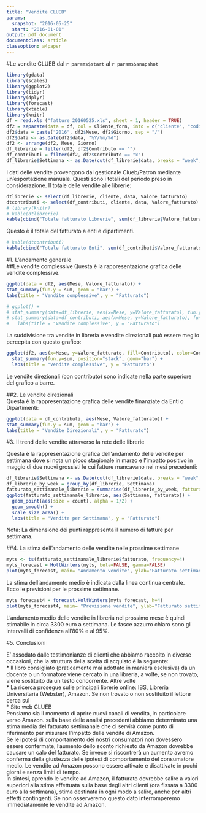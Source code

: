 ```yaml
---
title: "Vendite CLUEB"
params:
  snapshot: "2016-05-25"
  start: "2016-01-01"
output: pdf_document
documentclass: article
classoption: a4paper
---
```

#Le vendite CLUEB dal `r params$start` al `r params$snapshot`

```r
library(gdata)
library(scales)
library(ggplot2)
library(tidyr)
library(dplyr)
library(forecast)
library(xtable)
library(knitr)
df = read.xls ("fatture_20160525.xls", sheet = 1, header = TRUE)
df2 = separate(data = df, col = Cliente_forn, into = c("cliente", "codice"), sep = "\\-")
df2$data = paste("2016", df2$Mese, df2$Giorno, sep = "/")
df2$data <- as.Date(df2$data, "%Y/%m/%d")
df2 <- arrange(df2, Mese, Giorno)
df_librerie = filter(df2, df2$Contributo == "")
df_contributi = filter(df2, df2$Contributo == "x")
df_librerie$Settimana <- as.Date(cut(df_librerie$data, breaks = "week", start.on.monday = TRUE))

```

I dati delle vendite provengono dal gestionale Clueb/Patron mediante un'esportazione manuale. Questi sono i totali del periodo preso in considerazione. Il totale delle vendite alle librerie: 

```r
dtlibrerie <- select(df_librerie, cliente, data, Valore_fatturato)
dtcontributi <- select(df_contributi, cliente, data, Valore_fatturato)
# library(knitr)
# kable(dtlibrerie)
kable(cbind("Totale fatturato Librerie", sum(df_librerie$Valore_fatturato)), row.names = NA, col.names = NA)
```

Questo è il totale del fatturato a enti e dipartimenti.   

```r
# kable(dtcontributi)
kable(cbind("Totale fatturato Enti", sum(df_contributi$Valore_fatturato)), row.names = NA, col.names = NA)
```
#1. L'andamento generale  
##Le vendite complessive
Questa è la rappresentazione grafica delle vendite complessive.  
  
```r
ggplot(data = df2, aes(Mese, Valore_fatturato)) +
stat_summary(fun.y = sum, geom = "bar") + 
labs(title = "Vendite complessive", y = "Fatturato")

# ggplot() + 
# stat_summary(data=df_librerie, aes(x=Mese, y=Valore_fatturato), fun.y = sum, geom = "bar", color='green') + 
# stat_summary(data=df_contributi, aes(x=Mese, y=Valore_fatturato), fun.y = sum, geom = "bar", color='red') + 
#   labs(title = "Vendite complessive", y = "Fatturato")
```

  
  
  
La suddivisione  tra vendite in libreria e vendite direzionali può essere meglio percepita con questo grafico:

```r
ggplot(df2, aes(x=Mese, y=Valore_fatturato, fill=Contributo), color=Contributo) +  
  stat_summary(fun.y=sum, position="stack", geom="bar") + 
  labs(title = "Vendite complessive", y = "Fatturato")
```

Le vendite direzionali (con contributo) sono indicate nella parte superiore del grafico a barre.  
  
    
      
        
        
##2. Le vendite direzionali  
Questa è la rappresentazione grafica delle vendite finanziate da Enti o Dipartimenti:  
  
```r
ggplot(data = df_contributi, aes(Mese, Valore_fatturato)) +
stat_summary(fun.y = sum, geom = "bar") + 
labs(title = "Vendite Direzionali", y = "Fatturato")

```

#3. Il trend delle vendite attraverso la rete delle librerie  


Questa è la rappresentazione grafica dell'andamento delle vendite per settimana dove si nota un picco stagionale in marzo e l'impatto positivo in maggio di due nuovi grossisti le cui fatture mancavano nei mesi precedenti:  
  
```r
df_librerie$Settimana <- as.Date(cut(df_librerie$data, breaks = "week", start.on.monday = TRUE))
df_librerie_by_week = group_by(df_librerie, Settimana)
fatturato_settimanale_librerie = summarise(df_librerie_by_week, fatturato = sum(Valore_fatturato), count = n())
ggplot(fatturato_settimanale_librerie, aes(Settimana, fatturato)) +
  geom_point(aes(size = count), alpha = 1/2) +
  geom_smooth() +
  scale_size_area() +
  labs(title = "Vendite per Settimana", y = "Fatturato")

```
  
Nota: La dimensione dei punti rappresenta il numero di fatture per settimana.  

##4. La stima dell'andamento delle vendite nelle prossime settimane  

```r
myts <- ts(fatturato_settimanale_librerie$fatturato, frequency=4)
myts_forecast = HoltWinters(myts, beta=FALSE, gamma=FALSE)
plot(myts_forecast, main= "Andamento vendite", ylab="Fatturato settimanale", xlab="Mesi")
```

La stima dell'andamento medio è indicata dalla linea continua centrale.  
Ecco le previsioni per le prossime settimane.  

```r
myts_forecast4 = forecast.HoltWinters(myts_forecast, h=4)
plot(myts_forecast4, main= "Previsione vendite", ylab="Fatturato settimanale", xlab="Mesi")

```
  
L'andamento medio delle vendite in libreria nel prossimo mese è quindi stimabile in circa 3300 euro a settimana. Le fasce azzurro chiaro sono gli intervalli di confidenza all'80% e al 95%.

#5. Conclusioni

E' assodato dalle testimonianze di clienti che abbiamo raccolto in diverse occasioni, che la struttura della scelta di acquisto è la seguente:  
* Il libro consigliato (praticamente mai adottato in maniera esclusiva) da un docente o un formatore viene cercato in una libreria, a volte, se non trovato, viene sostituito da un testo concorrente. Altre volte  
* La ricerca prosegue sulle principali librerie online: IBS, Libreria Universitaria (Webster), Amazon. Se non trovato o non sostituito il lettore cerca sul  
* Sito web CLUEB  
Pensiamo sia il momento di aprire nuovi canali di vendita, in particolare verso Amazon. sulla base delle analisi precedenti abbiamo determinato una stima media del fatturato settimanale che ci servirà come punto di riferimento per misurare l'impatto delle vendite di Amazon.  
Se le ipotesi di comportamento dei nostri consumatori non dovessero essere confermate, l'aumento dello sconto richiesto da Amazon dovrebbe causare un calo del fatturato. Se invece si riscontrerà un aumento avremo conferma della giustezza delle ipotesi di comportamento del consumatore medio. Le vendite ad Amazon possono essere attivate e disattivate in pochi giorni e senza limiti di tempo.  
In sintesi, aprendo le vendite ad Amazon, il fatturato dovrebbe salire a valori superiori alla stima effettuata sulla base degli altri clienti (ora fissata a 3300 euro alla settimana), stima destinata in ogni modo a salire, anche per altri effetti contingenti. Se non osserveremo questo dato interromperemo immediatamente le vendite ad Amazon.





  
